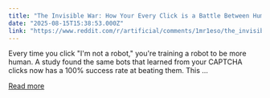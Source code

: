 ```yaml
---
title: "The Invisible War: How Your Every Click is a Battle Between Humans and Machines"
date: "2025-08-15T15:38:53.000Z"
link: "https://www.reddit.com/r/artificial/comments/1mr1eso/the_invisible_war_how_your_every_click_is_a/"
---
```


Every time you click "I'm not a robot," you're training a robot to be more human.
 A study found the same bots that learned from your CAPTCHA clicks now has a 100% success rate at beating them.
 This ...

[Read more](https://www.reddit.com/r/artificial/comments/1mr1eso/the_invisible_war_how_your_every_click_is_a/)
